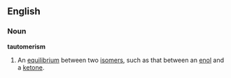 ==English==
===Noun===
'''tautomerism'''
#{{chemistry}}An [[equilibrium]] between two [[isomers]], such as that between an [[enol]] and a [[ketone]].